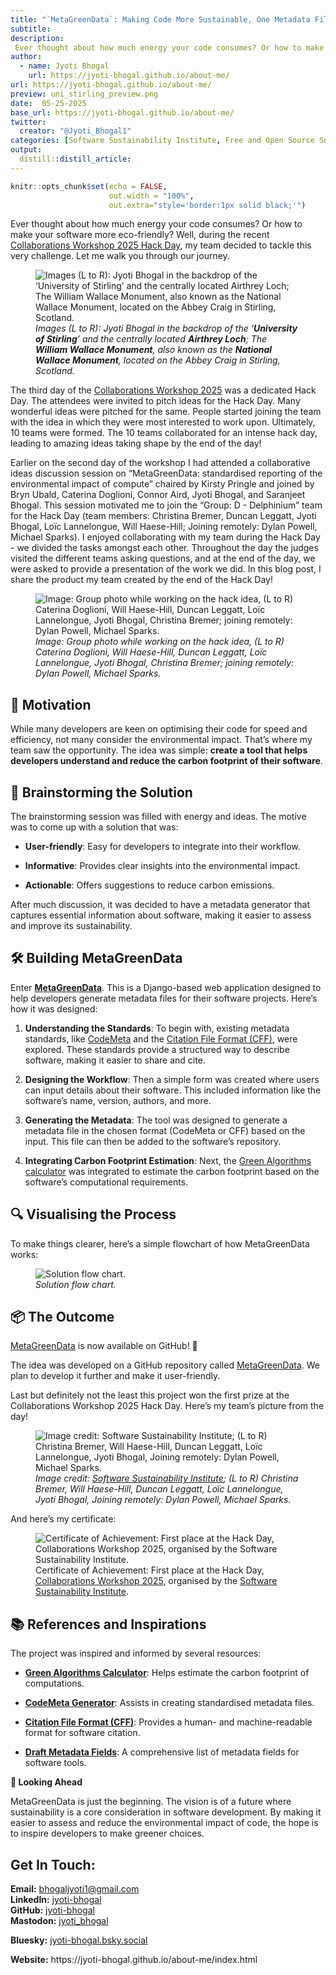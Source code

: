 ```yaml
---
title: "`MetaGreenData`: Making Code More Sustainable, One Metadata File at a Time"
subtitle: 
description: 
 Ever thought about how much energy your code consumes? Or how to make your software more eco-friendly? Well, during the recent Collaborations Workshop 2025 Hack Day, my team decided to tackle this very challenge. Let me walk you through my journey.
author:
  - name: Jyoti Bhogal
    url: https://jyoti-bhogal.github.io/about-me/
url: https://jyoti-bhogal.github.io/about-me/
preview: uni_stirling_preview.png
date:  05-25-2025
base_url: https://jyoti-bhogal.github.io/about-me/
twitter:
  creator: "@Jyoti_Bhogal1"
categories: [Software Sustainability Institute, Free and Open Source Software, Software, Python, Django, Research Software, Open Science, Open Source, Meta data, University, Stirling, Scotland, United Kingdom, In Person] 
output:
  distill::distill_article:
---
```


```r
knitr::opts_chunk$set(echo = FALSE,
                      out.width = "100%",
                      out.extra="style='border:1px solid black;'")

```

Ever thought about how much energy your code consumes? Or how to make your software more eco-friendly? Well, during the recent [Collaborations Workshop 2025 Hack Day](https://www.software.ac.uk/workshop/collaborations-workshop-2025-cw25), my team decided to tackle this very challenge. Let me walk you through our journey.

![*Images (L to R): Jyoti Bhogal in the backdrop of the ‘**University of Stirling**’ and the centrally located **Airthrey Loch**; The **William Wallace Monument**, also known as the **National Wallace Monument**, located on the Abbey Craig in Stirling, Scotland.*](uni_stirling_preview.png)

The third day of the [Collaborations Workshop 2025](https://www.software.ac.uk/workshop/collaborations-workshop-2025-cw25) was a dedicated Hack Day. The attendees were invited to pitch ideas for the Hack Day. Many wonderful ideas were pitched for the same. People started joining the team with the idea in which they were most interested to work upon. Ultimately, 10 teams were formed. The 10 teams collaborated for an intense hack day, leading to amazing ideas taking shape by the end of the day\!  

Earlier on the second day of the workshop I had attended a collaborative ideas discussion session on “MetaGreenData: standardised reporting of the environmental impact of compute” chaired by Kirsty Pringle and joined by Bryn Ubald, Caterina Doglioni, Connor Aird, Jyoti Bhogal, and Saranjeet Bhogal. This session motivated me to join the “Group: D \- Delphinium” team for the Hack Day (team members: Christina Bremer, Duncan Leggatt, Jyoti Bhogal, Loïc Lannelongue, Will Haese-Hill; Joining remotely: Dylan Powell, Michael Sparks). I enjoyed collaborating with my team during the Hack Day \- we divided the tasks amongst each other. Throughout the day the judges visited the different teams asking questions, and at the end of the day, we were asked to provide a presentation of the work we did. In this blog post, I share the product my team created by the end of the Hack Day\! 

![*Image: Group photo while working on the hack idea, (L to R) Caterina Doglioni, Will Haese-Hill, Duncan Leggatt, Loïc Lannelongue, Jyoti Bhogal, Christina Bremer; joining remotely: Dylan Powell, Michael Sparks.*](team_working_group_photo.png)

## **🚀 Motivation**

While many developers are keen on optimising their code for speed and efficiency, not many consider the environmental impact. That's where my team saw the opportunity. The idea was simple: **create a tool that helps developers understand and reduce the carbon footprint of their software**.

## **🧠 Brainstorming the Solution**

The brainstorming session was filled with energy and ideas. The motive was to come up with a  solution that was:

* **User-friendly**: Easy for developers to integrate into their workflow.

* **Informative**: Provides clear insights into the environmental impact.

* **Actionable**: Offers suggestions to reduce carbon emissions.

After much discussion, it was decided to have a metadata generator that captures essential information about software, making it easier to assess and improve its sustainability.

## **🛠️ Building MetaGreenData**

Enter [**MetaGreenData**](https://github.com/GreenAlgorithms/MetaGreenData). This is a Django-based web application designed to help developers generate metadata files for their software projects. Here's how it was designed:

1. **Understanding the Standards**: To begin with, existing metadata standards, like [CodeMeta](https://codemeta.github.io/codemeta-generator/) and the [Citation File Format (CFF)](https://citation-file-format.github.io/), were explored. These standards provide a structured way to describe software, making it easier to share and cite.

2. **Designing the Workflow**: Then a simple form was created where users can input details about their software. This included information like the software's name, version, authors, and more.

3. **Generating the Metadata**: The tool was designed to generate a metadata file in the chosen format (CodeMeta or CFF) based on the input. This file can then be added to the software's repository.

4. **Integrating Carbon Footprint Estimation**: Next, the [Green Algorithms calculator](https://calculator.green-algorithms.org/) was integrated to estimate the carbon footprint based on the software's computational requirements.

## **🔍 Visualising the Process**

To make things clearer, here's a simple flowchart of how MetaGreenData works:

![*Solution flow chart.*](solution_flow_chart.png)

## **📦 The Outcome**

[MetaGreenData](https://github.com/GreenAlgorithms/MetaGreenData) is now available on GitHub! 🎉

The idea was developed on a GitHub repository called [MetaGreenData](https://github.com/GreenAlgorithms/MetaGreenData). We plan to develop it further and make it user-friendly.

Last but definitely not the least this project won the first prize at the Collaborations Workshop 2025 Hack Day. Here’s my team’s picture from the day\!

![*Image credit: [Software Sustainability Institute](https://www.software.ac.uk/); (L to R) Christina Bremer, Will Haese-Hill, Duncan Leggatt, Loïc Lannelongue, Jyoti Bhogal, Joining remotely: Dylan Powell, Michael Sparks.*](first_prize_group_photo.jpeg)

And here’s my certificate:

![Certificate of Achievement: First place at the Hack Day, [Collaborations Workshop 2025](https://www.software.ac.uk/workshop/collaborations-workshop-2025-cw25), organised by the [Software Sustainability Institute](https://www.software.ac.uk/).](first_jyoti_bhogal_certificate.jpg)

## **📚 References and Inspirations**

The project was inspired and informed by several resources:

* [**Green Algorithms Calculator**](https://calculator.green-algorithms.org/): Helps estimate the carbon footprint of computations.

* [**CodeMeta Generator**](https://codemeta.github.io/codemeta-generator/): Assists in creating standardised metadata files.

* [**Citation File Format (CFF)**](https://citation-file-format.github.io/): Provides a human- and machine-readable format for software citation.

* [**Draft Metadata Fields**](https://docs.google.com/spreadsheets/d/1hVlRnbE-3183r3hRLakNV0_-KTvuAxtAyhyueGY8gtg/edit?pli=1&gid=0#gid=0): A comprehensive list of metadata fields for software tools.

**🔭 Looking Ahead**

MetaGreenData is just the beginning. The vision is of a future where sustainability is a core consideration in software development. By making it easier to assess and reduce the environmental impact of code, the hope is to inspire developers to make greener choices.

## Get In Touch:

**Email:** [bhogaljyoti1@gmail.com](mailto:bhogaljyoti1@gmail.com)   
**LinkedIn:** [jyoti-bhogal](http://www.linkedin.com/in/jyoti-bhogal)  
**GitHub:** [jyoti-bhogal](https://github.com/jyoti-bhogal)   
**Mastodon:** [jyoti_bhogal](https://mastodon.social/@jyoti_bhogal)

**Bluesky:** [jyoti-bhogal.bsky.social](https://bsky.app/profile/jyoti-bhogal.bsky.social)

**Website:** https://jyoti-bhogal.github.io/about-me/index.html

